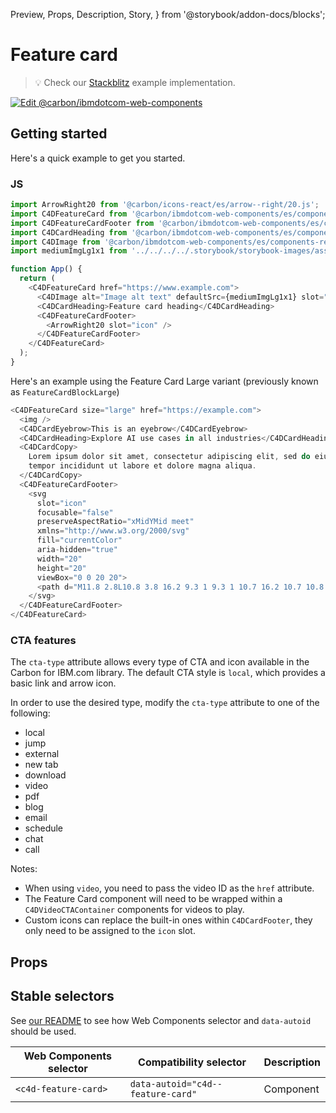   Preview,
  Props,
  Description,
  Story,
} from '@storybook/addon-docs/blocks';

# Feature card

> 💡 Check our
> [Stackblitz](https://stackblitz.com/github/carbon-design-system/carbon-for-ibm-dotcom/tree/main/packages/web-components/examples/stackblitz/components-react/feature-card)
> example implementation.

[![Edit @carbon/ibmdotcom-web-components](https://developer.stackblitz.com/img/open_in_stackblitz.svg)](https://stackblitz.com/github/carbon-design-system/carbon-for-ibm-dotcom/tree/main/packages/web-components/examples/stackblitz/components-react/feature-card)

## Getting started

Here's a quick example to get you started.

### JS

```javascript
import ArrowRight20 from '@carbon/icons-react/es/arrow--right/20.js';
import C4DFeatureCard from '@carbon/ibmdotcom-web-components/es/components-react/feature-card/feature-card';
import C4DFeatureCardFooter from '@carbon/ibmdotcom-web-components/es/components-react/feature-card/feature-card-footer';
import C4DCardHeading from '@carbon/ibmdotcom-web-components/es/components-react/card/card-heading';
import C4DImage from '@carbon/ibmdotcom-web-components/es/components-react/image/image';
import mediumImgLg1x1 from '../../../../.storybook/storybook-images/assets/720/fpo--1x1--720x720--004.jpg';

function App() {
  return (
    <C4DFeatureCard href="https://www.example.com">
      <C4DImage alt="Image alt text" defaultSrc={mediumImgLg1x1} slot="image" />
      <C4DCardHeading>Feature card heading</C4DCardHeading>
      <C4DFeatureCardFooter>
        <ArrowRight20 slot="icon" />
      </C4DFeatureCardFooter>
    </C4DFeatureCard>
  );
}
```

Here's an example using the Feature Card Large variant (previously known as
`FeatureCardBlockLarge`)

```javascript
<C4DFeatureCard size="large" href="https://example.com">
  <img />
  <C4DCardEyebrow>This is an eyebrow</C4DCardEyebrow>
  <C4DCardHeading>Explore AI use cases in all industries</C4DCardHeading>
  <C4DCardCopy>
    Lorem ipsum dolor sit amet, consectetur adipiscing elit, sed do eiusmod
    tempor incididunt ut labore et dolore magna aliqua.
  </C4DCardCopy>
  <C4DFeatureCardFooter>
    <svg
      slot="icon"
      focusable="false"
      preserveAspectRatio="xMidYMid meet"
      xmlns="http://www.w3.org/2000/svg"
      fill="currentColor"
      aria-hidden="true"
      width="20"
      height="20"
      viewBox="0 0 20 20">
      <path d="M11.8 2.8L10.8 3.8 16.2 9.3 1 9.3 1 10.7 16.2 10.7 10.8 16.2 11.8 17.2 19 10z"></path>
    </svg>
  </C4DFeatureCardFooter>
</C4DFeatureCard>
```

### CTA features

The `cta-type` attribute allows every type of CTA and icon available in the
Carbon for IBM.com library. The default CTA style is `local`, which provides a
basic link and arrow icon.

In order to use the desired type, modify the `cta-type` attribute to one of the
following:

- local
- jump
- external
- new tab
- download
- video
- pdf
- blog
- email
- schedule
- chat
- call

Notes:

- When using `video`, you need to pass the video ID as the `href` attribute.
- The Feature Card component will need to be wrapped within a
  `C4DVideoCTAContainer` components for videos to play.
- Custom icons can replace the built-in ones within `C4DCardFooter`, they only
  need to be assigned to the `icon` slot.

## Props

<Props of={PropTypesRef} />

## Stable selectors

See
[our README](https://github.com/carbon-design-system/carbon-for-ibm-dotcom/tree/main/packages/web-components#stable-selectors-for-analytics-and-integratione2e-testing-in-web-components)
to see how Web Components selector and `data-autoid` should be used.

| Web Components selector | Compatibility selector            | Description |
| ----------------------- | --------------------------------- | ----------- |
| `<c4d-feature-card>`    | `data-autoid="c4d--feature-card"` | Component   |

<Description markdown={contributing} />
